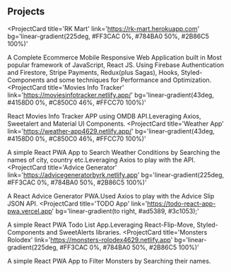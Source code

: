 ## Projects

<ProjectCard
  title='RK Mart'
  link='https://rk-mart.herokuapp.com'
  bg='linear-gradient(225deg, #FF3CAC 0%, #784BA0 50%, #2B86C5 100%)'
>
  A Complete Ecommerce Mobile Responsive Web Application built in Most popular
  framework of JavaScript, React JS. Using Firebase Authentication and
  Firestore, Stripe Payments, Redux(plus Sagas), Hooks, Styled-Components and
  some techniques for Performance and Optimization.
</ProjectCard>
<ProjectCard
  title='Movies Info Tracker'
  link='https://moviesinfotracker.netlify.app/'
  bg='linear-gradient(43deg, #4158D0 0%, #C850C0 46%, #FFCC70 100%)'
>
  React Movies Info Tracker APP using OMDB API.Leveraging Axios, Sweetalert and
  Material UI Components.
</ProjectCard>
<ProjectCard
  title='Weather App'
  link='https://weather-app4629.netlify.app/'
  bg='linear-gradient(43deg, #4158D0 0%, #C850C0 46%, #FFCC70 100%)'
>
  A simple React PWA App to Search Weather Conditions by Searching the names of
  city, country etc.Leveraging Axios to play with the API.
</ProjectCard>
<ProjectCard
  title='Advice Generator'
  link='https://advicegeneratorbyrk.netlify.app'
  bg='linear-gradient(225deg, #FF3CAC 0%, #784BA0 50%, #2B86C5 100%)'
>
  A React Advice Generator PWA.Used Axios to play with the Advice Slip JSON API.
</ProjectCard>
<ProjectCard
  title='TODO App'
  link='https://todo-react-app-pwa.vercel.app'
  bg='linear-gradient(to right, #ad5389, #3c1053);'
>
  A simple React PWA Todo List App.Leveraging React-Flip-Move, Styled-Components
  and SweetAlerts libraries.
</ProjectCard>
<ProjectCard
  title='Monsters Rolodex'
  link='https://monsters-rolodex4629.netlify.app'
  bg='linear-gradient(225deg, #FF3CAC 0%, #784BA0 50%, #2B86C5 100%)'
>
  A simple React PWA App to Filter Monsters by Searching their names.
</ProjectCard>
